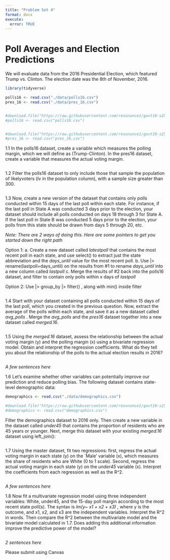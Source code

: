```yaml
---
title: "Problem Set 4"
format: docx
execute:
  error: TRUE
---
```


# Poll Averages and Election Predictions 

We will evaluate data from the 2016 Presidential Election, which featured Trump vs. Clinton. The election date was the 8th of November, 2016.

```r
library(tidyverse)

polls16 <- read.csv("./data/polls16.csv") 
pres_16 <- read.csv("./data/pres_16.csv")


#download.file("https://raw.githubusercontent.com/resonance1/govt10-s25/refs/heads/main/problem_sets/data/polls16.csv","polls16.csv")
#polls16 <- read.csv("polls16.csv")


#download.file("https://raw.githubusercontent.com/resonance1/govt10-s25/refs/heads/main/problem_sets/data/pres_16.csv","pres_16.csv")
#pres_16 <- read.csv("pres_16.csv")

```


1.1 In the polls16 dataset, create a variable which measures the polling margin, which we will define as (Trump-Clinton). In the pres16 dataset, create a variable that measures the actual voting margin.

```r

```

1.2 Filter the polls16 dataset to only include those that sample the population of likelyvoters (lv in the population column), with a sample size greater than 300. 

```r

```

1.3 Now, create a new version of the dataset that contains only polls conducted within 15 days of the last poll within each state. For instance, if the last poll in State A was conducted 3 days prior to the election, your dataset should include all polls conducted on days 18 through 3 for State A. If the last poll in State B was conducted 5 days prior to the election, your polls from this state should be drawn from days 5 through 20, etc.

_Note: There are 2 ways of doing this. Here are some pointers to get you started down the right path_

Option 1:
a. Create a new dataset called _latestpoll_ that contains the most recent poll in each state, and use select() to extract just the state abbreviation and the _days_until_ value for the most recent poll.
b. Use |> rename(lastpoll=days_until) on the results from #1 to rename _days_until_ into a new column called _lastpoll_
c. Merge the results of #2 back into the polls16 dataset, and filter to contain only polls within x days of _lastpoll_

Option 2:
Use  |> group_by |>  filter() , along with min() inside filter


```r

```

1.4 Start with your dataset containing all polls conducted within 15 days of the last poll, which you created in the previous question. Now, extract the average of the polls within each state, and save it as a new dataset called _avg_polls_ . Merge the _avg_polls_ and the _pres16_ dataset together into a new dataset called _merged.16_. 

```r

```

1.5 Using the _merged.16_ dataset, assess the relationship between the actual voting margin (y) and the polling margin (x) using a bivariate regression model. Obtain and interpret the regression coefficients. What do they tell you about the relationship of the polls to the actual election results in 2016? 

```r

```

*A few sentences here*

1.6 Let's examine whether other variables can potentially improve our prediction and reduce polling bias. The following dataset contains state-level demographic data:

```r
demographics <- read.csv("./data/demographics.csv")

#download.file("https://raw.githubusercontent.com/resonance1/govt10-s25/refs/heads/main/problem_sets/data/demographics.csv","demographics.csv")
#demographics <- read.csv("demographics.csv")
```

Filter the demographics dataset to 2016 only. Then create a new variable in the dataset called _under45_ that contains the proportion of residents who are 45 years or younger. Next, merge this dataset with your existing _merged.16_ dataset using left_join(): 

```r


```

1.7 Using the master dataset, fit two regressions: first, regress the actual voting margin in each state (y) on the `Male' variable (x), which measures the share of residents who are White (0 to 1 scale). Second, regress the actual voting margin in each state (y) on the _under45_ variable (x). Interpret the coefficients from each regression as well as the R^2.

```r

```

*A few sentences here*

1.8 Now fit a multivariate regression model using three independent variables: White, under45, and the 15-day poll margin according to the most recent state poll(s). The syntax is  _lm(y~ x1 + x2 + x3)_ , where y is the outcome, and x1, x2, and x3 are the independent variables. Interpret the R^2 in words. Then compare the R^2 between the multivariate model and the bivariate model calculated in 1.7. Does adding this additional information improve the predictive power of the model? 

```r


```

*2 sentences here*



Please submit using Canvas
